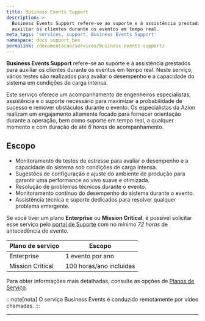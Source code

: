 ```yaml
---
title: Business Events Support
description: >-
  Business Events Support refere-se ao suporte e à assistência prestados para
  auxiliar os clientes durante os eventos em tempo real.
meta_tags: 'services, support, Business Events Support'
namespace: docs_support_bes
permalink: /documentacao/servicos/business-events-support/
---
```


**Business Events Support** refere-se ao suporte e à assistência prestados para auxiliar os clientes durante os eventos em tempo real. Neste serviço, vários testes são realizados para avaliar o desempenho e a capacidade do sistema em condições de carga intensa.

Este serviço oferece um acompanhamento de engenheiros especialistas, assistência e o suporte necessário para maximizar a probabilidade de sucesso e remover obstáculos durante o evento. Os especialistas da Azion realizam um engajamento altamente focado para fornecer orientação durante a operação, bem como suporte em tempo real, a qualquer momento e com duração de até *6 horas* de acompanhamento.

## Escopo

- Monitoramento de testes de estresse para avaliar o desempenho e a capacidade do sistema sob condições de carga intensa.
- Sugestões de configuração e ajuste do ambiente de produção para garantir uma performance ao vivo suave e otimizada.
- Resolução de problemas técnicos durante o evento.
- Monitoramento contínuo do desempenho do sistema durante o evento.
- Assistência técnica e suporte dedicados para resolver qualquer problema emergente.

Se você tiver um plano **Enterprise** ou **Mission Critical**, é possível solicitar esse serviço pelo [portal de Suporte](https://tickets.azion.com/en/support/loginpt-BR/support/login/new) com no mínimo *72 horas* de antecedência do evento.

| Plano de serviço    | Escopo      |
|------------------|--------------| 
| Enterprise       | 1 evento por ano |
| Mission Critical | 100 horas/ano incluídas |

Para obter informações mais detalhadas, consulte as opções de [Planos de Serviço](https://www.azion.com/pt-br/servicos-profissionais/).

:::note[nota]
O serviço Business Events é conduzido remotamente por vídeo chamadas.
:::



---

